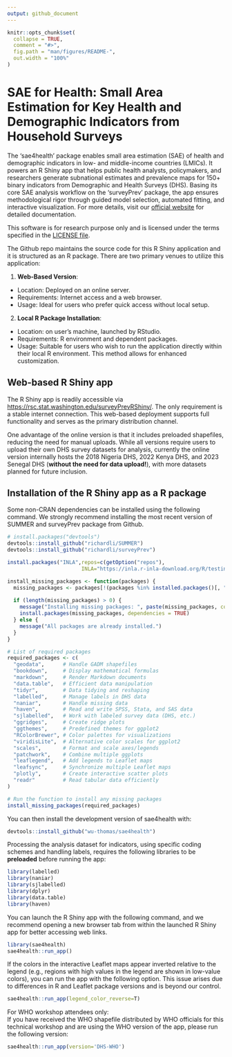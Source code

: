 ```yaml
---
output: github_document
---
```


<!-- README.md is generated from README.Rmd. Please edit that file -->

```r
knitr::opts_chunk$set(
  collapse = TRUE,
  comment = "#>",
  fig.path = "man/figures/README-",
  out.width = "100%"
)
```

# SAE for Health: Small Area Estimation for Key Health and Demographic Indicators from Household Surveys

<!-- badges: start -->
<!-- badges: end -->

The 'sae4health' package enables small area estimation (SAE) of health and demographic indicators in low- and middle-income countries (LMICs). It powers an R Shiny app that helps public health analysts, policymakers, and researchers generate subnational estimates and prevalence maps for 150+ binary indicators from Demographic and Health Surveys (DHS). Basing its core SAE analysis workflow on the 'surveyPrev' package, the app ensures methodological rigor through guided model selection, automated fitting, and interactive visualization. For more details, visit our [official website](https://wu-thomas.github.io/surveyPrev_website/){target="_blank"} for detailed documentation. 

This software is for research purpose only and is licensed under the terms specified in the [LICENSE file](https://github.com/wu-thomas/sae4health/blob/main/LICENSE.md).  

The Github repo maintains the source code for this R Shiny application and it is structured as an R package. There are two primary venues to utilize this application:

1. **Web-Based Version**:

* Location: Deployed on an online server.
* Requirements: Internet access and a web browser.
* Usage: Ideal for users who prefer quick access without local setup.

2. **Local R Package Installation**:

* Location: on user's machine, launched by RStudio. 
* Requirements: R environment and dependent packages.
* Usage: Suitable for users who wish to run the application directly within their local R environment. This method allows for enhanced customization.


## Web-based R Shiny app

The R Shiny app is readily accessible via [https://rsc.stat.washington.edu/surveyPrevRShiny/](https://rsc.stat.washington.edu/surveyPrevRShiny/). The only requirement is a stable internet connection. This web-based deployment supports full functionality and serves as the primary distribution channel.

One advantage of the online version is that it includes preloaded shapefiles, reducing the need for manual uploads. While all versions require users to upload their own DHS survey datasets for analysis, currently the online version internally hosts the 2018 Nigeria DHS, 2022 Kenya DHS, and 2023 Senegal DHS (**without the need for data upload!**), with more datasets planned for future inclusion.  


## Installation of the R Shiny app as a R package

Some non-CRAN dependencies can be installed using the following command. We strongly recommend installing the most recent version of SUMMER and surveyPrev package from Github. 

``` r
# install.packages("devtools")
devtools::install_github("richardli/SUMMER")
devtools::install_github("richardli/surveyPrev")

install.packages("INLA",repos=c(getOption("repos"),
                        INLA="https://inla.r-inla-download.org/R/testing"),dep=TRUE)

```


<!-- To install additional CRAN dependencies, run the following command:   -->

<!-- (Some dependencies are not listed in the CRAN `Imports` to meet submission requirements, so they need to be installed manually.) -->

``` r

install_missing_packages <- function(packages) {
  missing_packages <- packages[!(packages %in% installed.packages()[, "Package"])]
  
  if (length(missing_packages) > 0) {
    message("Installing missing packages: ", paste(missing_packages, collapse = ", "))
    install.packages(missing_packages, dependencies = TRUE)
  } else {
    message("All packages are already installed.")
  }
}

# List of required packages
required_packages <- c(
  "geodata",      # Handle GADM shapefiles  
  "bookdown",     # Display mathematical formulas  
  "markdown",     # Render Markdown documents  
  "data.table",   # Efficient data manipulation  
  "tidyr",        # Data tidying and reshaping  
  "labelled",     # Manage labels in DHS data  
  "naniar",       # Handle missing data  
  "haven",        # Read and write SPSS, Stata, and SAS data  
  "sjlabelled",   # Work with labeled survey data (DHS, etc.)  
  "ggridges",     # Create ridge plots  
  "ggthemes",     # Predefined themes for ggplot2  
  "RColorBrewer", # Color palettes for visualizations  
  "viridisLite",  # Alternative color scales for ggplot2  
  "scales",       # Format and scale axes/legends  
  "patchwork",    # Combine multiple ggplots  
  "leaflegend",   # Add legends to Leaflet maps  
  "leafsync",     # Synchronize multiple Leaflet maps  
  "plotly",       # Create interactive scatter plots  
  "readr"         # Read tabular data efficiently  
)

# Run the function to install any missing packages
install_missing_packages(required_packages)

```



<!-- devtools::install_github("rspatial/geodata") # for downloading GAM shapefile -->



You can then install the development version of sae4health with:

``` r
devtools::install_github("wu-thomas/sae4health")
```

<!-- Our tool depends specifically on 2.12.0 version of the labelled package, so we make sure the correct version is used.  -->

<!-- ``` {r, eval=F, echo=T} -->
<!-- remotes::install_version("labelled", "2.12.0") -->
<!-- ``` -->

Processing the analysis dataset for indicators, using specific coding schemes and handling labels, requires the following libraries to be **preloaded** before running the app:  

```r
library(labelled)
library(naniar)
library(sjlabelled)
library(dplyr)
library(data.table)
library(haven)

```


You can launch the R Shiny app with the following command, and we recommend opening a new browser tab from within the launched R Shiny app for better accessing web links.

```r

library(sae4health)
sae4health::run_app()

```


If the colors in the interactive Leaflet maps appear inverted relative to the legend (e.g., regions with high values in the legend are shown in low-value colors), you can run the app with the following option. This issue arises due to differences in R and Leaflet package versions and is beyond our control.

```r

sae4health::run_app(legend_color_reverse=T)

```

For WHO workshop attendees only:  
If you have received the WHO shapefile distributed by WHO officials for this technical workshop and are using the WHO version of the app, please run the following version:

```r

sae4health::run_app(version='DHS-WHO')

```

<!-- ## Deploy the RShiny app as a Docker image -->

<!-- The user need to first install the Docker desktop app from [https://docs.docker.com/get-docker/](https://docs.docker.com/get-docker/). -->
<!-- Windows users may need to enable the Windows Subsystem for Linux (WSL), which can be done by executing the ‘wsl  --install' in the command line. -->
<!-- Several methods are available for deploying this RShiny app locally using Docker. Special thanks to \@Charlton Callender for providing these deployment techniques. -->

<!-- ### Docker desktop app -->

<!-- 1. Open the Docker desktop app -->

<!-- 2. Download the image: -->
<!--     - This is only required the first time you use the app or for downloading a new version/tag. -->
<!--     - In the search bar, search for 'yunhanwu/saeforhealth:v1.0.1'. -->
<!--     - Hover cursor over relevant result and click 'Pull'. -->

<!-- 3. Run a container with the downloaded image: -->
<!--     - From sidebar, open 'Images' -> 'Local'. Should now have a row for 'Name'='yunhanwu/saeforhealth' and 'Tag'='v1.0.1'.  -->
<!--     - Under actions click 'Run' (the play button). -->
<!--     - Expand 'optional settings'. -->
<!--       - Under 'Ports': Fill 'Host port' with '3838'. -->
<!--     - Click 'Run' -->

<!-- 4. Open the RShiny app in your web browser by navigating to 'http://localhost:3838/'. -->

<!-- 5. When done, close the webpage and: -->
<!--     - From sidebar, open 'Containers'. -->
<!--     - Look for rows with 'Image'='yunhanwu/saeforhealth' & Status = 'Running'. -->
<!--     - Under 'Actions' click 'Stop' -->

<!-- ### Command line (with internet access) -->

<!-- 1. Open the command line. -->

<!-- 2. Download the image: `docker pull yunhanwu/saeforhealth:v1.0.1` -->

<!-- 3. Run a container with the downloaded image:　`docker run --rm -p 3838:3838 yunhanwu/saeforhealth:v1.0.1` -->

<!-- 4. Open the RShiny app in your web browser by navigating to 'http://localhost:3838/'. -->

<!-- 5. When done, close the webpage and: -->
<!--     - From sidebar, open 'Containers'. -->
<!--     - Look for rows with 'Image'='yunhanwu/saeforhealth' & Status = 'Running'. -->
<!--     - Under 'Actions' click 'Stop' -->

<!-- ### Command line (with file copy of image) -->

<!-- 1. Open the command line. -->

<!-- 2. Obtain the docker image in tar format from another source. Load into docker with: `docker load --input file_path.tar` -->

<!-- 3. Run a container with the downloaded image:　`docker run --rm -p 3838:3838 yunhanwu/saeforhealth:v1.0.1` -->

<!-- 4. Open the RShiny app in your web browser by navigating to 'http://localhost:3838/'. -->

<!-- 5. When done, close the webpage and: -->
<!--     - From sidebar, open 'Containers'. -->
<!--     - Look for rows with 'Image'='yunhanwu/saeforhealth' & Status = 'Running'. -->
<!--     - Under 'Actions' click 'Stop' -->



